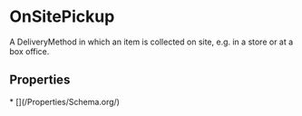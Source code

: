   
# OnSitePickup

A DeliveryMethod in which an item is collected on site, e.g. in a store or at a box office.

## Properties

<Grid>
* [](/Properties/Schema.org/)
</Grid>

